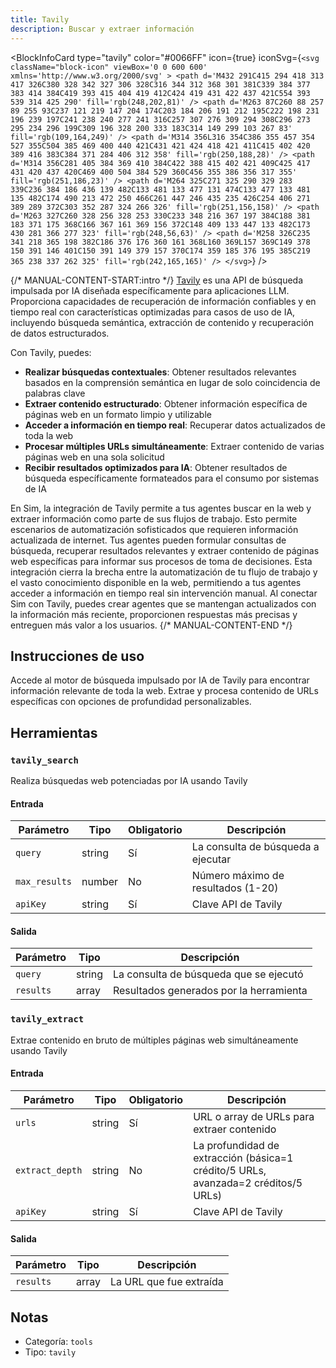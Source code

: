 ```yaml
---
title: Tavily
description: Buscar y extraer información
---
```



<BlockInfoCard 
  type="tavily"
  color="#0066FF"
  icon={true}
  iconSvg={`<svg className="block-icon" viewBox='0 0 600 600' xmlns='http://www.w3.org/2000/svg' >
      <path
        d='M432 291C415 294 418 313 417 326C380 328 342 327 306 328C316 344 312 368 301 381C339 384 377 383 414 384C419 393 415 404 419 412C424 419 431 422 437 421C554 393 539 314 425 290'
        fill='rgb(248,202,81)'
      />
      <path
        d='M263 87C260 88 257 89 255 93C237 121 219 147 204 174C203 184 206 191 212 195C222 198 231 196 239 197C241 238 240 277 241 316C257 307 276 309 294 308C296 273 295 234 296 199C309 196 328 200 333 183C314 149 299 103 267 83'
        fill='rgb(109,164,249)'
      />
      <path
        d='M314 356L316 354C386 355 457 354 527 355C504 385 469 400 440 421C431 421 424 418 421 411C415 402 420 389 416 383C384 371 284 406 312 358'
        fill='rgb(250,188,28)'
      />
      <path
        d='M314 356C281 405 384 369 410 384C422 388 415 402 421 409C425 417 431 420 437 420C469 400 504 384 529 360C456 355 386 356 317 355'
        fill='rgb(251,186,23)'
      />
      <path
        d='M264 325C271 325 290 329 283 339C236 384 186 436 139 482C133 481 133 477 131 474C133 477 133 481 135 482C174 490 213 472 250 466C261 447 246 435 235 426C254 406 271 389 289 372C303 352 287 324 266 326'
        fill='rgb(251,156,158)'
      />
      <path
        d='M263 327C260 328 256 328 253 330C233 348 216 367 197 384C188 381 183 371 175 368C166 367 161 369 156 372C148 409 133 447 133 482C173 430 281 366 277 323'
        fill='rgb(248,56,63)'
      />
      <path
        d='M258 326C235 341 218 365 198 382C186 376 176 360 161 368L160 369L157 369C149 378 150 391 146 401C150 391 149 379 157 370C174 359 185 376 195 385C219 365 238 337 262 325'
        fill='rgb(242,165,165)'
      />
    </svg>`}
/>

{/* MANUAL-CONTENT-START:intro */}
[Tavily](https://www.tavily.com/) es una API de búsqueda impulsada por IA diseñada específicamente para aplicaciones LLM. Proporciona capacidades de recuperación de información confiables y en tiempo real con características optimizadas para casos de uso de IA, incluyendo búsqueda semántica, extracción de contenido y recuperación de datos estructurados.

Con Tavily, puedes:

- **Realizar búsquedas contextuales**: Obtener resultados relevantes basados en la comprensión semántica en lugar de solo coincidencia de palabras clave
- **Extraer contenido estructurado**: Obtener información específica de páginas web en un formato limpio y utilizable
- **Acceder a información en tiempo real**: Recuperar datos actualizados de toda la web
- **Procesar múltiples URLs simultáneamente**: Extraer contenido de varias páginas web en una sola solicitud
- **Recibir resultados optimizados para IA**: Obtener resultados de búsqueda específicamente formateados para el consumo por sistemas de IA

En Sim, la integración de Tavily permite a tus agentes buscar en la web y extraer información como parte de sus flujos de trabajo. Esto permite escenarios de automatización sofisticados que requieren información actualizada de internet. Tus agentes pueden formular consultas de búsqueda, recuperar resultados relevantes y extraer contenido de páginas web específicas para informar sus procesos de toma de decisiones. Esta integración cierra la brecha entre la automatización de tu flujo de trabajo y el vasto conocimiento disponible en la web, permitiendo a tus agentes acceder a información en tiempo real sin intervención manual. Al conectar Sim con Tavily, puedes crear agentes que se mantengan actualizados con la información más reciente, proporcionen respuestas más precisas y entreguen más valor a los usuarios.
{/* MANUAL-CONTENT-END */}

## Instrucciones de uso

Accede al motor de búsqueda impulsado por IA de Tavily para encontrar información relevante de toda la web. Extrae y procesa contenido de URLs específicas con opciones de profundidad personalizables.

## Herramientas

### `tavily_search`

Realiza búsquedas web potenciadas por IA usando Tavily

#### Entrada

| Parámetro | Tipo | Obligatorio | Descripción |
| --------- | ---- | -------- | ----------- |
| `query` | string | Sí | La consulta de búsqueda a ejecutar |
| `max_results` | number | No | Número máximo de resultados \(1-20\) |
| `apiKey` | string | Sí | Clave API de Tavily |

#### Salida

| Parámetro | Tipo | Descripción |
| --------- | ---- | ----------- |
| `query` | string | La consulta de búsqueda que se ejecutó |
| `results` | array | Resultados generados por la herramienta |

### `tavily_extract`

Extrae contenido en bruto de múltiples páginas web simultáneamente usando Tavily

#### Entrada

| Parámetro | Tipo | Obligatorio | Descripción |
| --------- | ---- | -------- | ----------- |
| `urls` | string | Sí | URL o array de URLs para extraer contenido |
| `extract_depth` | string | No | La profundidad de extracción \(básica=1 crédito/5 URLs, avanzada=2 créditos/5 URLs\) |
| `apiKey` | string | Sí | Clave API de Tavily |

#### Salida

| Parámetro | Tipo | Descripción |
| --------- | ---- | ----------- |
| `results` | array | La URL que fue extraída |

## Notas

- Categoría: `tools`
- Tipo: `tavily`

